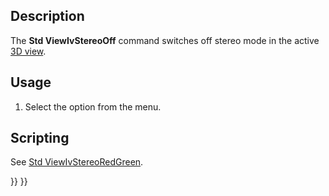 <languages/>

{{Docnav
|[[Std_ViewIvStereoInterleavedColumns|ViewIvStereoInterleavedColumns]]
|[[Std_ViewIvIssueCamPos|ViewIvIssueCamPos]]
|[[Std_View_Menu|Std View Menu]]
|IconL=Std_ViewIvStereoInterleavedColumns.svg
|IconR=Std_ViewIvIssueCamPos.svg
|IconC=Freecad.svg
}}

{{GuiCommand
|Name=Std ViewIvStereoOff
|MenuLocation=View → Stereo → Stereo Off
|Workbenches=All
|SeeAlso=[[Std_ViewIvStereoRedGreen|Std ViewIvStereoRedGreen]], [[Std_ViewIvStereoQuadBuff|Std ViewIvStereoQuadBuff]], [[Std_ViewIvStereoInterleavedRows|Std ViewIvStereoInterleavedRows]], [[Std_ViewIvStereoInterleavedColumns|Std ViewIvStereoInterleavedColumns]]
}}

==Description==

The '''Std ViewIvStereoOff''' command switches off stereo mode in the active [[3D_view|3D view]].

==Usage==

# Select the {{MenuCommand|View → Stereo → [[Image:Std_ViewIvStereoOff.svg|16px]] Stereo Off}} option from the menu.

==Scripting==

See [[Std_ViewIvStereoRedGreen#Scripting|Std ViewIvStereoRedGreen]].


{{Docnav
|[[Std_ViewIvStereoInterleavedColumns|ViewIvStereoInterleavedColumns]]
|[[Std_ViewIvIssueCamPos|ViewIvIssueCamPos]]
|[[Std_View_Menu|Std View Menu]]
|IconL=Std_ViewIvStereoInterleavedColumns.svg
|IconR=Std_ViewIvIssueCamPos.svg
|IconC=Freecad.svg
}}

{{Std_Base_navi{{#translation:}}}}
{{Userdocnavi{{#translation:}}}}